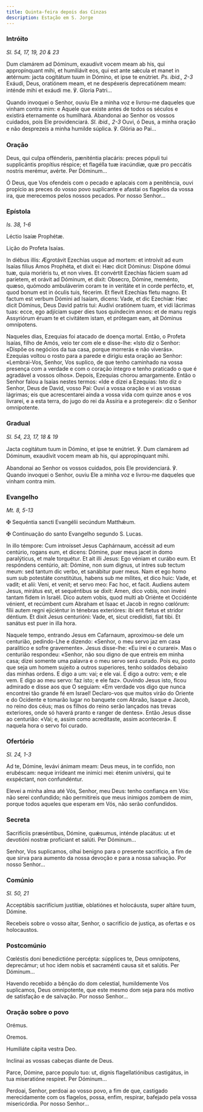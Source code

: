 ```yaml
---
title: Quinta-feira depois das Cinzas
description: Estação em S. Jorge
---
```


### Intróito

<em>Sl. 54, 17, 19, 20 & 23</em>

<div class="side-by-side not-content">

Dum clamárem ad Dóminum, exaudívit vocem meam ab his, qui appropínquant mihi, et humiliávit eos, qui est ante sǽcula et manet in ætérnum: jacta cogitátum tuum in Dómino, et ipse te enútriet. <em>Ps. ibid., 2-3</em> Exáudi, Deus, oratiónem meam, et ne despéxeris deprecatiónem meam: inténde mihi et exáudi me. ℣. Gloria Patri...

Quando invoquei o Senhor, ouviu Ele a minha voz e livrou-me daqueles que vinham contra mim: e Aquele que existe antes de todos os séculos e existirá eternamente os humilhará. Abandonai ao Senhor os vossos cuidados, pois Ele providenciará. <em>Sl. ibid., 2-3</em> Ouvi, ó Deus, a minha oração e não desprezeis a minha humilde súplica. ℣. Glória ao Pai...

</div>

### Oração

<div class="side-by-side not-content">

Deus, qui culpa offénderis, pæniténtia placáris: preces pópuli tui supplicántis propítius réspice; et flagélla tuæ iracúndiæ, quæ pro peccátis nostris merémur, avérte. Per Dóminum...

Ó Deus, que Vos ofendeis com o pecado e aplacais com a penitência, ouvi propício as preces do vosso povo suplicante e afastai os flagelos da vossa ira, que merecemos pelos nossos pecados. Por nosso Senhor...

</div>

### Epístola

<em>Is. 38, 1-6</em>

<div class="side-by-side not-content">

Léctio Isaíæ Prophétæ.

Lição do Profeta Isaías.

In diébus illis: Ægrotávit Ezechías usque ad mortem: et introívit ad eum Isaías fílius Amos Prophéta, et dixit ei: Hæc dicit Dóminus: Dispóne dómui tuæ, quia moriéris tu, et non vives. Et convértit Ezechías fáciem suam ad paríetem, et orávit ad Dóminum, et dixit: Obsecro, Dómine, meménto, quæso, quómodo ambuláverim coram te in veritáte et in corde perfécto, et, quod bonum est in óculis tuis, fécerim. Et flevit Ezechías fletu magno. Et factum est verbum Dómini ad Isaíam, dicens: Vade, et dic Ezechíæ: Hæc dicit Dóminus, Deus David patris tui: Audívi oratiónem tuam, et vidi lácrimas tuas: ecce, ego adjíciam super dies tuos quíndecim annos: et de manu regis Assyriórum éruam te et civitátem istam, et prótegam eam, ait Dóminus omnípotens.

Naqueles dias, Ezequias foi atacado de doença mortal. Então, o Profeta Isaías, filho de Amós, veio ter com ele e disse-lhe: «Isto diz o Senhor: «Dispõe os negócios da tua casa, porque morrerás e não viverás». Ezequias voltou o rosto para a parede e dirigiu esta oração ao Senhor: «Lembrai-Vos, Senhor, Vos suplico, de que tenho caminhado na vossa presença com a verdade e com o coração íntegro e tenho praticado o que é agradável a vossos olhos». Depois, Ezequias chorou amargamente. Então o Senhor falou a Isaías nestes termos: «Ide e dizei a Ezequias: Isto diz o Senhor, Deus de David, vosso Pai: Ouvi a vossa oração e vi as vossas lágrimas; eis que acrescentarei ainda a vossa vida com quinze anos e vos livrarei, e a esta terra, do jugo do rei da Assíria e a protegerei»: diz o Senhor omnipotente.

</div>

### Gradual

<em>Sl. 54, 23, 17, 18 & 19</em>

<div class="side-by-side not-content">

Jacta cogitátum tuum in Dómino, et ipse te enútriet. ℣. Dum clamárem ad Dóminum, exaudívit vocem meam ab his, qui appropínquant mihi.

Abandonai ao Senhor os vossos cuidados, pois Ele providenciará. ℣. Quando invoquei o Senhor, ouviu Ele a minha voz e livrou-me daqueles que vinham contra mim.

</div>

### Evangelho

<em>Mt. 8, 5-13</em>

<div class="side-by-side not-content">

<span class="cross text-red-500">✠</span> Sequéntia sancti Evangélii secúndum Matthǽum.

<span class="cross text-red-500">✠</span> Continuação do santo Evangelho segundo S. Lucas.

In illo témpore: Cum introísset Jesus Caphárnaum, accéssit ad eum centúrio, rogans eum, et dicens: Dómine, puer meus jacet in domo paralýticus, et male torquétur. Et ait illi Jesus: Ego véniam et curábo eum. Et respóndens centúrio, ait: Dómine, non sum dignus, ut intres sub tectum meum: sed tantum dic verbo, et sanábitur puer meus. Nam et ego homo sum sub potestáte constitútus, habens sub me mílites, et dico huic: Vade, et vadit; et alii: Veni, et venit; et servo meo: Fac hoc, et facit. Audiens autem Jesus, mirátus est, et sequéntibus se dixit: Amen, dico vobis, non invéni tantam fidem in Israël. Dico autem vobis, quod multi ab Oriénte et Occidénte vénient, et recúmbent cum Abraham et Isaac et Jacob in regno cœlórum: fílii autem regni ejiciéntur in ténebras exterióres: ibi erit fletus et stridor déntium. Et dixit Jesus centurióni: Vade, et, sicut credidísti, fiat tibi. Et sanátus est puer in illa hora.

Naquele tempo, entrando Jesus em Cafarnaum, aproximou-se dele um centurião, pedindo-Lhe e dizendo: «Senhor, o meu servo jaz em casa paralítico e sofre gravemente». Jesus disse-lhe: «Eu irei e o curarei». Mas o centurião respondeu: «Senhor, não sou digno de que entreis em minha casa; dizei somente uma palavra e o meu servo será curado. Pois eu, posto que seja um homem sujeito a outros superiores, tenho soldados debaixo das minhas ordens. E digo a um: vai; e ele vai. E digo a outro: vem; e ele vem. E digo ao meu servo: faz isto; e ele faz». Ouvindo Jesus isto, ficou admirado e disse aos que O seguiam: «Em verdade vos digo que nunca encontrei tão grande fé em Israel! Declaro-vos que muitos virão do Oriente e do Ocidente e tomarão lugar no banquete com Abraão, Isaque e Jacob, no reino dos céus; mas os filhos do reino serão lançados nas trevas exteriores, onde só haverá pranto e ranger de dentes». Então Jesus disse ao centurião: «Vai; e, assim como acreditaste, assim acontecerá». E naquela hora o servo foi curado.

</div>

### Ofertório

<em>Sl. 24, 1-3</em>

<div class="side-by-side not-content">

Ad te, Dómine, levávi ánimam meam: Deus meus, in te confído, non erubéscam: neque irrídeant me inimíci mei: étenim univérsi, qui te exspéctant, non confundéntur.

Elevei a minha alma até Vós, Senhor, meu Deus: tenho confiança em Vós: não serei confundido; não permitireis que meus inimigos zombem de mim, porque todos aqueles que esperam em Vós, não serão confundidos.

</div>

### Secreta

<div class="side-by-side not-content">

Sacrifíciis præséntibus, Dómine, quǽsumus, inténde placátus: ut et devotióni nostræ profíciant et salúti. Per Dóminum...

Senhor, Vos suplicamos, olhai benigno para o presente sacrifício, a fim de que sirva para aumento da nossa devoção e para a nossa salvação. Por nosso Senhor...

</div>

### Comúnio

<em>Sl. 50, 21</em>

<div class="side-by-side not-content">

Acceptábis sacrifícium justítiæ, oblatiónes et holocáusta, super altáre tuum, Dómine.

Recebeis sobre o vosso altar, Senhor, o sacrifício de justiça, as ofertas e os holocaustos.

</div>

### Postcomúnio

<div class="side-by-side not-content">

Cœléstis doni benedictióne percépta: súpplices te, Deus omnípotens, deprecámur; ut hoc idem nobis et sacraménti causa sit et salútis. Per Dóminum...

Havendo recebido a bênção do dom celestial, humildemente Vos suplicamos, Deus omnipotente, que este mesmo dom seja para nós motivo de satisfação e de salvação. Por nosso Senhor...

</div>

### Oração sobre o povo

<div class="side-by-side not-content">

<span class="text-red-500 text-center">Orémus.</span>

<span class="text-red-500 text-center">Oremos.</span>

Humiliáte cápita vestra Deo.

Inclinai as vossas cabeças diante de Deus.

Parce, Dómine, parce populo tuo: ut, dignis flagellatiónibus castigátus, in tua miseratióne respíret. Per Dóminum...

Perdoai, Senhor, perdoai ao vosso povo, a fim de que, castigado merecidamente com os flagelos, possa, enfim, respirar, bafejado pela vossa misericórdia. Por nosso Senhor...

</div>
